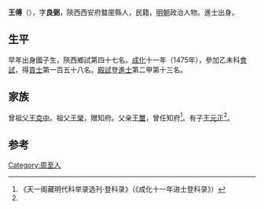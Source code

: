 {{Otheruses|other=名为王傅的其他人物|王傅}}
{{Otheruses|other=名为王良弼的其他人物|王良弼}}

'''王傅'''（{{bd|1449年||？}}），字'''良弼'''，陝西西安府盩厔縣人，民籍，[[明朝|明朝]]政治人物。進士出身。

==生平==
早年出身國子生，陝西鄉試第四十七名。[[成化|成化]]十一年（1475年），參加乙未科[[會試|會試]]，得[[貢士|貢士]]第一百五十八名。[[殿試|殿試]]登[[進士|進士]]第二甲第十三名。

==家族==
曾祖父[[王克中|王克中]]。祖父[[王榮|王榮]]，贈知府。父亲[[王璽|王璽]]，曾任知府<ref name="#1">《天一阁藏明代科举录选刊·登科录》（《成化十一年进士登科录》）</ref>。有子[[王元正|王元正]]<ref name="#1"/>。

==参考==
{{reflist}}

{{成化十一年乙未科殿試金榜}}

{{Authority control}}

{{DEFAULTSORT:}}
[[Category:周至人|Category:周至人]]


{{明朝人物小作品}}